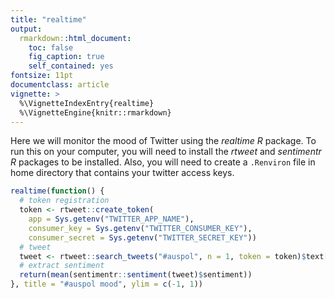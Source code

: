 ```yaml
---
title: "realtime"
output:
  rmarkdown::html_document:
    toc: false
    fig_caption: true
    self_contained: yes
fontsize: 11pt
documentclass: article
vignette: >
  %\VignetteIndexEntry{realtime}
  %\VignetteEngine{knitr::rmarkdown}
---
```


Here we will monitor the mood of Twitter using the _realtime R_ package. To run this on your computer, you will need to install the _rtweet_ and _sentimentr R_ packages to be installed. Also, you will need to create a `.Renviron` file in home directory that contains your twitter access keys.

```r
realtime(function() {
  # token registration
  token <- rtweet::create_token(
    app = Sys.getenv("TWITTER_APP_NAME"),
    consumer_key = Sys.getenv("TWITTER_CONSUMER_KEY"),
    consumer_secret = Sys.getenv("TWITTER_SECRET_KEY"))
  # tweet
  tweet <- rtweet::search_tweets("#auspol", n = 1, token = token)$text[1]
  # extract sentiment
  return(mean(sentimentr::sentiment(tweet)$sentiment))
}, title = "#auspol mood", ylim = c(-1, 1))
```
